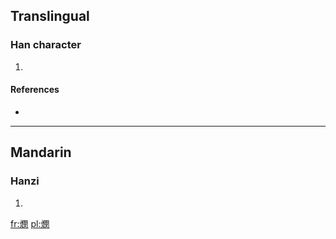 ==Translingual==

===Han character===
{{Han char|rn=86|rad=火|as=12|sn=16|four=9782<sub>0</sub>|canj=火日弓大 (FANK)}}

# {{defn|Han|sort=火12}}

====References====
* {{Han ref|kx=0683.190|dkj=19432|hdz=32238.060|uh=71D8|ud=29144|bh=EA54|bd=59988}}

----

==Mandarin==

===Hanzi===
{{cmn-hanzi|pin=[[měi]] ([[mei3]])|wg=mei<sup>3</sup>}}

# {{defn|Mandarin|sort=火12}}

[[fr:燘]]
[[pl:燘]]